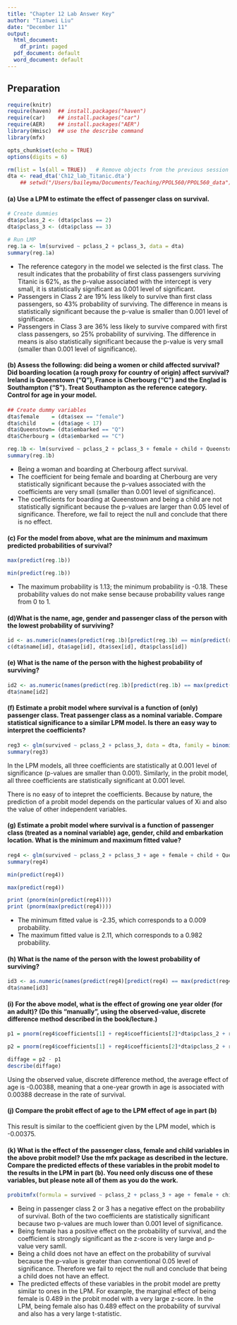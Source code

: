 ```yaml
---
title: "Chapter 12 Lab Answer Key"
author: "Tianwei Liu"
date: "December 11"
output:
  html_document:
    df_print: paged
  pdf_document: default
  word_document: default
---
```

## Preparation
```r
require(knitr)
require(haven)  ## install.packages("haven")
require(car)    ## install.packages("car")
require(AER)    ## install.packages("AER")
library(Hmisc)  ## use the describe command
library(mfx)

opts_chunk$set(echo = TRUE)
options(digits = 6)
```

```r
rm(list = ls(all = TRUE))   # Remove objects from the previous session
dta <- read_dta('Ch12_lab_Titanic.dta')
    ## setwd("/Users/baileyma/Documents/Teaching/PPOL560/PPOL560_data")
```
#### (a) Use a LPM to estimate the effect of passenger class on survival.

```r
# Create dummies
dta$pclass_2 <- (dta$pclass == 2)
dta$pclass_3 <- (dta$pclass == 3)

# Run LMP
reg.1a <- lm(survived ~ pclass_2 + pclass_3, data = dta)
summary(reg.1a)
```

- The reference category in the model we selected is the first class. The result indicates that the probability of first class passengers surviving Titanic is 62%, as the p-value associated with the intercept is very small, it is statistically significant as 0.001 level of significant. 
- Passengers in Class 2 are 19% less likely to survive than first class passengers, so 43% probability of surviving. The difference in means is statistically significant because the p-value is smaller than 0.001 level of significance. 
- Passengers in Class 3 are 36% less likely to survive compared with first class passengers, so 25% probability of surviving. The difference in means is also statistically significant because the p-value is very small (smaller than 0.001 level of significance).

#### (b) Assess the following: did being a women or child affected survival? Did boarding location (a rough proxy for country of origin) affect survival?  Ireland is Queenstown ("Q"), France is Cherbourg ("C") and the Englad is Southampton ("S").  Treat Southampton as the reference category.  Control for age in your model.
```r
## Create dummy variables
dta$female    = (dta$sex == "female")
dta$child     = (dta$age < 17)
dta$Queenstown= (dta$embarked == "Q")
dta$Cherbourg = (dta$embarked == "C")
```

```r
reg.1b <- lm(survived ~ pclass_2 + pclass_3 + female + child + Queenstown + Cherbourg + age, data = dta)
summary(reg.1b)
```

- Being a woman and boarding at Cherbourg affect survival.
- The coefficient for being female and boarding at Cherbourg are very statistically significant because the p-values associated with the coefficients are very small (smaller than 0.001 level of significance). 
- The coefficients for boarding at Queenstown and being a child are not statistically significant because the p-values are larger than 0.05 level of significance. Therefore, we fail to reject the null and conclude that there is no effect. 

#### (c) For the model from above, what are the minimum and maximum predicted probabilities of survival?

```r
max(predict(reg.1b))
```
```r
min(predict(reg.1b))
```

- The maximum probability is 1.13; the minimum probability is -0.18. These probability values do not make sense because probability values range from 0 to 1.

#### (d)What is the name, age, gender and passenger class of the person with the lowest probability of surviving?

```r
id <- as.numeric(names(predict(reg.1b)[predict(reg.1b) == min(predict(reg.1b))]))
c(dta$name[id], dta$age[id], dta$sex[id], dta$pclass[id])
```
#### (e) What is the name of the person with the highest probability of surviving?

```r
id2 <- as.numeric(names(predict(reg.1b)[predict(reg.1b) == max(predict(reg.1b))]))
dta$name[id2]
```
#### (f) Estimate a probit model where survival is a function of (only) passenger class. Treat passenger class as a nominal variable.  Compare statistical significance to a similar LPM model.  Is there an easy way to interpret the coefficients?

```r
reg3 <- glm(survived ~ pclass_2 + pclass_3, data = dta, family = binomial(link = 'probit'))
summary(reg3)
```

In the LPM models, all three coefficients are statistically at 0.001 level of significance (p-values are smaller than 0.001). Similarly, in the probit model, all three coefficients are statistically significant at 0.001 level.

There is no easy of to intepret the coefficients. Because by nature, the prediction of a probit model depends on the particular values of Xi and also the value of other independent variables. 

#### (g) Estimate a probit model where survival is a function of passenger class (treated as a nominal variable) age, gender, child and embarkation location.  What is the minimum and maximum fitted value?

```r
reg4 <- glm(survived ~ pclass_2 + pclass_3 + age + female + child + Queenstown + Cherbourg, data = dta, family = binomial(link = 'probit'))
summary(reg4)
``` 

```r
min(predict(reg4))
```
```r
max(predict(reg4))
```
```r
print (pnorm(min(predict(reg4))))
print (pnorm(max(predict(reg4))))
```

- The minimum fitted value is -2.35, which corresponds to a 0.009 probability.
- The maximum fitted value is 2.11, which corresponds to a 0.982 probability.

#### (h) What is the name of the person with the lowest probability of surviving?

```r
id3 <- as.numeric(names(predict(reg4)[predict(reg4) == max(predict(reg4))]))
dta$name[id3]
```


#### (i) For the above model, what is the effect of growing one year older (for an adult)?  (Do this "manually", using the observed-value, discrete difference method described in the book/lecture.)
```r
p1 = pnorm(reg4$coefficients[1] + reg4$coefficients[2]*dta$pclass_2 + reg4$coefficients[3]*dta$pclass_3 + reg4$coefficients[4]*dta$age + reg4$coefficients[5]* dta$female + reg4$coefficients[6]*0 + reg4$coefficients[7]*dta$Queenstown + reg4$coefficients[8]* dta$Cherbourg)
```

```r
p2 = pnorm(reg4$coefficients[1] + reg4$coefficients[2]*dta$pclass_2 + reg4$coefficients[3]*dta$pclass_3 + reg4$coefficients[4]*(dta$age+1) + reg4$coefficients[5]* dta$female + reg4$coefficients[6]*0 + reg4$coefficients[7]*dta$Queenstown + reg4$coefficients[8]* dta$Cherbourg)
```

```r
diffage = p2 - p1
describe(diffage)
```

Using the observed value, discrete difference method, the average effect of age is -0.00388, meaning that a one-year growth in age is associated with 0.00388 decrease in the rate of survival. 

#### (j) Compare the probit effect of age to the LPM effect of age in part (b)

This result is similar to the coefficient given by the LPM model, which is -0.00375.

#### (k)  What is the effect of the passenger class, female and child variables in the above probit model? Use the mfx package as described in the lecture. Compare the predicted effects of these variables in the probit model to the results in the LPM in part (b).  You need only discuss one of these variables, but please note all of them as you do the work.

```r
probitmfx(formula = survived ~ pclass_2 + pclass_3 + age + female + child + Queenstown + Cherbourg, data = dta, atmean = FALSE)
```

- Being in passenger class 2 or 3 has a negative effect on the probability of survival. Both of the two coefficients are statistically significant because two p-values are much lower than 0.001 level of significance.
- Being female has a positive effect on the probability of survival, and the coefficient is strongly significant as the z-score is very large and p-value very samll.
- Being a child does not have an effect on the probability of survival because the p-value is greater than conventional 0.05 level of significance. Therefore we fail to reject the null and conclude that being a child does not have an effect.
- The predicted effects of these variables in the probit model are pretty similar to ones in the LPM. For example, the marginal effect of being female is 0.489 in the probit model with a very large z-score. In the LPM, being female also has 0.489 effect on the probability of survival and also has a very large t-statistic. 